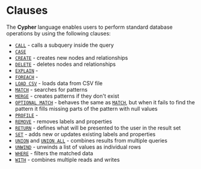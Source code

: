 # Clauses

The **Cypher** language enables users to perform standard database operations by using the following clauses:

  * [`CALL`](/querying/clauses/call) - calls a subquery inside the query
  * [`CASE`](/querying/clauses/case)
  * [`CREATE`](/querying/clauses/create) - creates new nodes and relationships
  * [`DELETE`](/querying/clauses/delete) - deletes nodes and relationships
  * [`EXPLAIN`](/querying/clauses/explain) - 
  * [`FOREACH`](/querying/clauses/foreach) - 
  * [`LOAD CSV`](/data-migration/csv) - loads data from CSV file
  * [`MATCH`](/querying/clauses/match) - searches for patterns
  * [`MERGE`](/querying/clauses/merge) - creates patterns if they don't exist
  * [`OPTIONAL MATCH`](/querying/clauses/optional-match) - behaves the same as [`MATCH`](/querying/clauses/match), but when it fails to find the pattern it fills missing parts of the pattern with null values
  * [`PROFILE`](/querying/clauses/profile) - 
  * [`REMOVE`](/querying/clauses/remove) - removes labels and properties
  * [`RETURN`](/querying/clauses/return) - defines what will be presented to the user in the result set
  * [`SET`](/querying/clauses/set) - adds new or updates existing labels and properties
  * [`UNION`](/querying/clauses/union) and [`UNION ALL`](/querying/clauses/union) - combines results from multiple queries
  * [`UNWIND`](/querying/clauses/unwind) - unwinds a list of values as individual rows
  * [`WHERE`](/querying/clauses/where) - filters the matched data
  * [`WITH`](/querying/clauses/with) - combines multiple reads and writes
